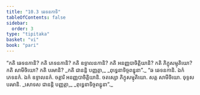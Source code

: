 ```yaml
---
title: "10.3 ឆេទនកាទិ"
tableOfContents: false
sidebar:
  order: 3
type: "tipitaka"
basket: "vi"
book: "pari"
---
```



<DynamicBreadcrumb />

<Division number="337" book="pari">

<Paragraph number="1648" book="pari">
“កតិ ឆេទនកានិ? កតិ ភេទនកានិ? កតិ ឧទ្ទាលនកានិ? កតិ អនញ្ញបាចិត្តិយានិ? កតិ ភិក្ខុសម្មុតិយោ? កតិ សាមីចិយោ? កតិ បរមានិ?
</Paragraph>

<Paragraph number="1649" type="verses" book="pari">
_កតិ ជានន្តិ បញ្ញត្តា,_  
_ពុទ្ធេនាទិច្ចពន្ធុនា”._  

</Paragraph>

<Paragraph number="1650" book="pari">
“ឆ ឆេទនកានិ. ឯកំ ភេទនកំ. ឯកំ ឧទ្ទាលនកំ. ចត្តារិ អនញ្ញបាចិត្តិយានិ. ចតស្សោ ភិក្ខុសម្មុតិយោ. សត្ត សាមីចិយោ. ចុទ្ទស បរមានិ.
</Paragraph>

<Paragraph number="1651" type="verses" book="pari">
_សោទស ជានន្តិ បញ្ញត្តា,_  
_ពុទ្ធេនាទិច្ចពន្ធុនា”._
</Paragraph>
</Division>